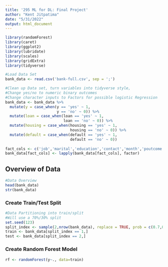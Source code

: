 ```yaml
---
title: '295 ML for DL: Final Project'
author: "Kent Jitpatima"
date: "5/31/2022"
output: html_document
---
```


```r
library(randomForest)
library(caret)
library(ggplot2)
library(lubridate)
library(scales)
library(gridExtra)
library(tidyverse)
```

```r
#Load Data Set
bank_data <- read.csv('bank-full.csv', sep = ';')
```

```r
#Clean up Data set, turn variables into tidyverse style, 
#Change yes/no to numeric binary outcomes
#Change character inputs to Factors for possible logistic Regression
bank_data <- bank_data %>% 
  mutate(y = case_when(y == 'yes' ~ 1,
                       y == 'no' ~ 0)) %>% 
  mutate(loan = case_when(loan == 'yes' ~ 1,
                          loan == 'no' ~ 0)) %>% 
  mutate(housing = case_when(housing == 'yes' ~ 1, 
                             housing == 'no' ~ 0)) %>% 
  mutate(default = case_when(default == 'yes' ~ 1, 
                             default == 'no' ~ 0)) 
  
fact_cols <- c('job','marital','education','contact','month','poutcome','loan','housing','default','y')
bank_data[fact_cols] <- lapply(bank_data[fact_cols], factor)

```

## Overview of Data 
```r
#Data Overview 
head(bank_data)
str(bank_data)
```
### Create Train/Test Split
```r
#Data Partitioning into train/split
#Will use a 70%/30% split
set.seed(123)
split_index <- sample(2,nrow(bank_data), replace = TRUE, prob = c(0.7,0.3))
train <- bank_data[split_index == 1,]
test <- bank_data[split_index == 2,]
```

### Create Random Forest Model
```r
rf <- randomForest(y~., data=train)
```

